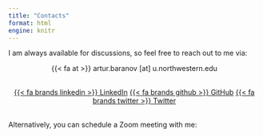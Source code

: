 ```yaml
---
title: "Contacts"
format: html
engine: knitr
---
```


I am always available for discussions, so feel free to reach out to me via:

<center>{{< fa at >}} artur.baranov \[at\] u.northwestern.edu</center>
<br>
<center>
<div class="btn-group-vertical">
  <a class="btn btn-outline-primary" href="https://www.linkedin.com/in/aa-baranov/" target="_blank">{{< fa brands linkedin >}} LinkedIn</a>
  <a class="btn btn-outline-primary" href="https://github.com/artur-baranov" target="_blank">{{< fa brands github >}} GitHub</a>
  <a class="btn btn-outline-primary" href="https://twitter.com/aa_baranov/" target="_blank">{{< fa brands twitter >}} Twitter</a>
</div>
</center>

<br>
Alternatively, you can schedule a Zoom meeting with me:
```{=html}
<!-- Calendly inline widget begin -->
<div class="calendly-inline-widget" data-url="https://calendly.com/artur-baranov/" style="min-width:320px;height:700px;"></div>
<script type="text/javascript" src="https://assets.calendly.com/assets/external/widget.js" async></script>
<!-- Calendly inline widget end -->
```
